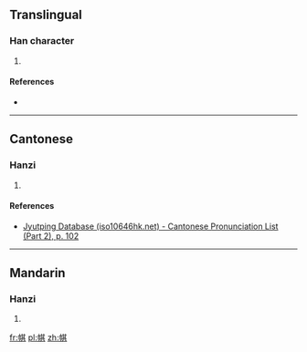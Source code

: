 ==Translingual==

===Han character===
{{Han char|rn=50|rad=巾|as=08|sn=11|four=|canj=LBTMC|ids=⿰巾其}}

# {{defn|Han|sort=巾08}}

====References====
* {{Han ref|kx=0333.161|dkj=08958|hdz=10742.100|uh=5E3A|ud=24122}}

----

==Cantonese==

===Hanzi===
{{yue-hanzi|jyut=[[kei4]]|y=kei4}}

# {{defn|lang=yue|sort=巾08}}

====References====
* [http://www.iso10646hk.net/jp/document/download.jsp Jyutping Database (iso10646hk.net) - Cantonese Pronunciation List (Part 2), p. 102]

----

==Mandarin==

===Hanzi===
{{cmn-hanzi|pin=[[qí]] ([[qi2]])|wg=ch'i<sup>2</sup>}}

# {{defn|lang=cmn|sort=巾08}}

[[fr:帺]]
[[pl:帺]]
[[zh:帺]]